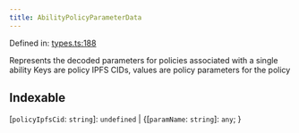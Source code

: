 ```yaml
---
title: AbilityPolicyParameterData
---
```


Defined in: [types.ts:188](https://github.com/LIT-Protocol/Vincent/blob/5462864f5b471985671134e594d93faefcbfeb7e/packages/libs/contracts-sdk/src/types.ts#L188)

Represents the decoded parameters for policies associated with a single ability
Keys are policy IPFS CIDs, values are policy parameters for the policy

## Indexable

\[`policyIpfsCid`: `string`\]: `undefined` \| \{\[`paramName`: `string`\]: `any`; \}
